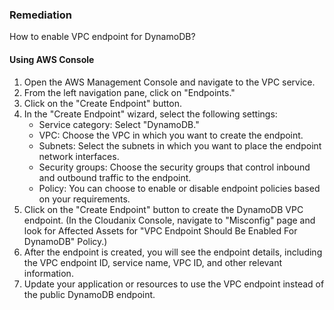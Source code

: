 ### Remediation

How to enable VPC endpoint for DynamoDB?

#### Using AWS Console

1. Open the AWS Management Console and navigate to the VPC service.
2. From the left navigation pane, click on "Endpoints."
3. Click on the "Create Endpoint" button.
4. In the "Create Endpoint" wizard, select the following settings:
   - Service category: Select "DynamoDB."
   - VPC: Choose the VPC in which you want to create the endpoint.
   - Subnets: Select the subnets in which you want to place the endpoint network interfaces.
   - Security groups: Choose the security groups that control inbound and outbound traffic to the endpoint.
   - Policy: You can choose to enable or disable endpoint policies based on your requirements.
5. Click on the "Create Endpoint" button to create the DynamoDB VPC endpoint.
    (In the Cloudanix Console, navigate to "Misconfig" page and look for Affected Assets for "VPC Endpoint Should Be Enabled For DynamoDB" Policy.)
6. After the endpoint is created, you will see the endpoint details, including the VPC endpoint ID, service name, VPC ID, and other relevant information.
7. Update your application or resources to use the VPC endpoint instead of the public DynamoDB endpoint.

